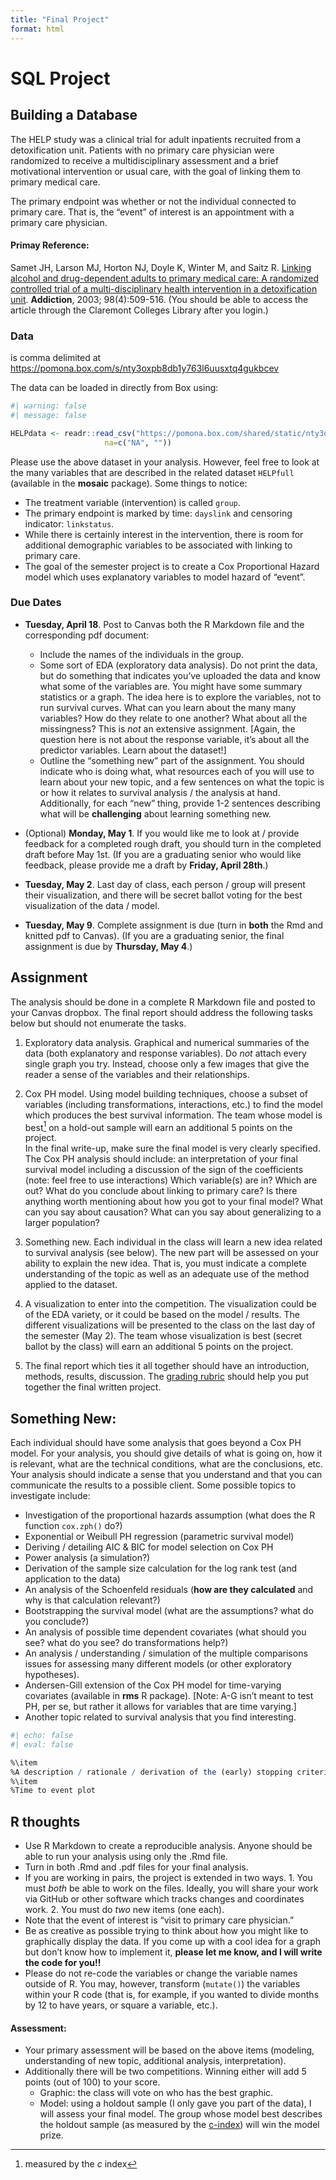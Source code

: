 ```yaml
---
title: "Final Project"
format: html
---
```


# SQL Project

## Building a Database
The HELP study was a clinical trial for adult inpatients recruited from a detoxification unit. Patients with no primary care physician were randomized to receive a multidisciplinary assessment and a brief motivational intervention or usual care, with the goal of linking them to primary medical care.


The primary endpoint was whether or not the individual connected to primary care.  That is, the "event" of interest is an appointment with a primary care physician.


#### Primay Reference:
Samet JH, Larson MJ, Horton NJ, Doyle K, Winter M, and Saitz R. <a href = "https://pubmed.ncbi.nlm.nih.gov/12653820/" target = "_blank">Linking alcohol and drug-dependent adults to primary medical care: A randomized controlled trial of a multi-disciplinary health intervention in a detoxification unit</a>. **Addiction**, 2003; 98(4):509-516. (You should be able to access the article through the Claremont Colleges Library after you login.)


### Data
is comma delimited at <a href = "https://pomona.box.com/s/nty3oxpb8db1y763l6uusxtq4gukbcev" target = "_blank">https://pomona.box.com/s/nty3oxpb8db1y763l6uusxtq4gukbcev</a>

The data can be loaded in directly from Box using:

```r
#| warning: false
#| message: false

HELPdata <- readr::read_csv("https://pomona.box.com/shared/static/nty3oxpb8db1y763l6uusxtq4gukbcev",
                     na=c("NA", ""))
```


Please use the above dataset in your analysis.  However, feel free to look at the many variables that are described in the related dataset `HELPfull` (available in the **mosaic** package).  Some things to notice:

* The treatment variable (intervention) is called `group`.
* The primary endpoint is marked by time: `dayslink` and censoring indicator: `linkstatus`.
* While there is certainly interest in the intervention, there is room for additional demographic variables to be associated with linking to primary care.
* The goal of the semester project is to create a Cox Proportional Hazard model which uses explanatory variables to model hazard of "event".

### Due Dates
* **Tuesday, April 18**. Post to Canvas both the R Markdown file and the corresponding pdf document:  
   * Include the names of the individuals in the group.
   * Some sort of EDA (exploratory data analysis).  Do not print the data, but do something that indicates you've uploaded the data and know what some of the variables are.  You might have some summary statistics or a graph.  The idea here is to explore the variables, not to run survival curves.  What can you learn about the many many variables?  How do they relate to one another?  What about all the missingness? This is *not* an extensive assignment.  [Again, the question here is not about the response variable, it's about all the predictor variables.  Learn about the dataset!]
   * Outline the "something new" part of the assignment.  You should indicate who is doing what, what resources each of you will use to learn about your new topic, and a few sentences on what the topic is or how it relates to survival analysis / the analysis at hand.  Additionally, for each "new" thing, provide 1-2 sentences describing what will be **challenging** about learning something new.

* (Optional) **Monday, May 1**. If you would like me to look at / provide feedback for a completed rough draft, you should turn in the completed draft before May 1st. (If you are a graduating senior who would like feedback, please provide me a draft by **Friday, April 28th**.)

* **Tuesday, May 2**. Last day of class, each person / group will present their visualization, and there will be secret ballot voting for the best visualization of the data / model.

* **Tuesday, May 9**.  Complete assignment is due (turn in **both** the Rmd and knitted pdf to Canvas). (If you are a graduating senior, the final assignment is due by **Thursday, May 4**.)

## Assignment
The analysis should be done in a complete R Markdown file and posted to your Canvas dropbox.   The final report should address the following tasks below but should not enumerate the tasks.


1. Exploratory data analysis.  Graphical and numerical summaries of the data (both explanatory and response variables).  Do *not* attach every single graph you try.  Instead, choose only a few images that give the reader a sense of the variables and their relationships.
2. Cox PH model.  Using model building techniques, choose a subset of variables (including transformations, interactions, etc.) to find the model which produces the best survival information.  The team whose model is best^[measured by the $c$ index] on a hold-out sample will earn an additional 5 points on the project.  
In the final write-up, make sure the final model is very clearly specified.  
The Cox PH analysis should include: an interpretation of your final survival model including a discussion of the sign of the coefficients (note:  feel free to use interactions)  Which variable(s) are in?  Which are out?  What do you conclude about linking to primary care?  Is there anything worth mentioning about how you got to your final model? What can you say about causation?  What can you say about generalizing to a larger population?

3. Something new.  Each individual in the class will learn a new idea related to survival analysis (see below).   The new part will be assessed on your ability to explain the new idea.  That is, you must indicate a complete understanding of the topic as well as an adequate use of the method applied to the dataset.

4. A visualization to enter into the competition.  The visualization could be of the EDA variety, or it could be based on the model / results.  The different visualizations will be presented to the class on the last day of the semester (May 2).  The team whose visualization is best (secret ballot by the class) will earn an additional 5 points on the project.

5. The final report which ties it all together should have an introduction, methods, results, discussion.  The <a href = "https://m150-method-biostat.netlify.app/handout/project_rubric.docx" target = "_blank">grading rubric</a> should help you put together the final written project.


## Something New:
Each individual should have some analysis that goes beyond a Cox PH model.   For your analysis, you should give details of what is going on, how it is relevant, what are the technical conditions, what are the conclusions, etc.  Your analysis should indicate a sense that you understand and that you can communicate the results to a possible client.  Some possible topics to investigate include:

* Investigation of the proportional hazards assumption  (what does the R function `cox.zph()` do?)
* Exponential or Weibull PH regression (parametric survival model)
* Deriving / detailing AIC & BIC for model selection on Cox PH
* Power analysis  (a simulation?)
* Derivation of the sample size calculation for the log rank test (and application to the data)
* An analysis of the Schoenfeld residuals  (**how are they calculated** and why is that calculation relevant?)
* Bootstrapping the survival model (what are the assumptions?  what do you conclude?)
* An analysis of possible time dependent covariates (what should you see? what do you see? do transformations help?)
* An analysis / understanding / simulation of the multiple comparisons issues for assessing many different models (or other exploratory hypotheses).
* Andersen-Gill extension of the Cox PH model for time-varying covariates (available in **rms** R package).  [Note: A-G isn't meant to test PH, per se, but rather it allows for variables that are time varying.]
* Another topic related to survival analysis that you find interesting.

```r
#| echo: false
#| eval: false

%\item
%A description / rationale / derivation of the (early) stopping criteria and why it was used in this study 
%\item
%Time to event plot
```

## R thoughts
* Use R Markdown to create a reproducible analysis.  Anyone should be able to run your analysis using only the .Rmd file.
* Turn in both .Rmd and .pdf files for your final analysis.
* If you are working in pairs, the project is extended in two ways.  1.  You must *both* be able to work on the files.  Ideally, you will share your work via GitHub or other software which tracks changes and coordinates work.  2. You must do *two* new items (one each).
* Note that the event of interest is "visit to primary care physician."
* Be as creative as possible trying to think about how you might like to graphically display the data.  If you come up with a cool idea for a graph but don't know how to implement it, **please let me know, and I will write the code for you!!**
* Please do not re-code the variables or change the variable names outside of R. You may, however, transform (`mutate()`) the variables within your R code (that is, for example, if you wanted to divide months by 12 to have years, or square a variable, etc.).  


#### Assessment:
* Your primary assessment will be based on the above items (modeling, understanding of new topic, additional analysis, interpretation).
* Additionally there will be two competitions.  Winning either will add 5 points (out of 100) to your score.
   * Graphic:  the class will vote on who has the best graphic.
   * Model:  using a holdout sample (I only gave you part of the data), I will assess your final model.  The group whose model best describes the holdout sample (as measured by the <a href = "https://www.ncbi.nlm.nih.gov/pmc/articles/PMC4886856/" target = "_blank">c-index</a>) will win the model prize.

